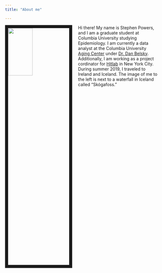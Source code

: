 ```yaml
---
title: "About me"

---
```


<img src = "./Images/IMG_1204.JPG" style = "width:40%; height:20%; border:10px solid; margin-right: 20px" align="left">

Hi there! My name is Stephen Powers, and I am a graduate student at Columbia University studying Epidemiology. I am currently a data analyst at the Columbia University [Aging Center](https://aging.columbia.edu) under [Dr. Dan Belsky](https://aging.columbia.edu/about/people/Belsky). Additionally, I am working as a project cordinator for [Hitlab](https://www.hitlab.org/) in New York City. During summer 2019, I traveled to Ireland and Iceland. The image of me to the left is next to a waterfall in Iceland called "Skógafoss." 





